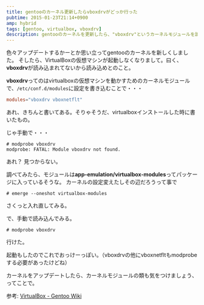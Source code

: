 ```yaml
---
title: gentooのカーネル更新したらvboxdrvがどっか行った
pubtime: 2015-01-23T21:14+0900
amp: hybrid
tags: [gentoo, virtualbox, vboxdrv]
description: gentooのカーネルを更新したら、"vboxdrv"というカーネルモジュールを読み込めなくなってしまいました。この問題の解決方法です。
---
```


色々アップデートするかーとか思い立ってgentooのカーネルを新しくしました。
そしたら、VirtualBoxの仮想マシンが起動しなくなりまして。曰く、<strong>vboxdrv</strong>が読み込まれてないから読み込めとのこと。

**vboxdrv**ってのはvirtualboxの仮想マシンを動かすためのカーネルモジュールで、`/etc/conf.d/modules`に設定を書き込むことで・・・
``` toml
modules="vboxdrv vboxnetflt"
```
あれ、きちんと書いてある。そりゃそうだ、virtualboxインストールした時に書いたもの。

じゃ手動で・・・
```
# modprobe vboxdrv
modprobe: FATAL: Module vboxdrv not found.
```
あれ？ 見つからない。

調べてみたら、モジュールは**app-emulation/virtualbox-modules**ってパッケージに入っているそうな。
カーネルの設定変えたしその辺だろうって事で
```
# emerge --oneshot virtualbox-modules
```
さくっと入れ直してみる。

で、手動で読み込んでみる。
```
# modprobe vboxdrv
```
行けた。

起動もしたのでこれでおっけーっぽい。（vboxdrvの他にvboxnetfltもmodprobeする必要があったけどね）

カーネルをアップデートしたら、カーネルモジュールの類も気をつけましょう、ってことで。

参考: [VirtualBox - Gentoo Wiki](http://wiki.gentoo.org/wiki/VirtualBox#Running)

